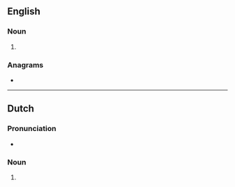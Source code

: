 ==English==

===Noun===
{{head|en|noun form}}

# {{plural of|en|slinger}}

===Anagrams===
* {{anagrams|en|a=egilnrss|Singlers|girlness|ringless}}

----

==Dutch==

===Pronunciation===
* {{audio|nl|Nl-slingers.ogg|Audio}}

===Noun===
{{head|nl|noun plural form}}

# {{nl-noun form of|pl|slinger}}